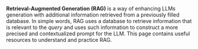 **Retrieval-Augmented Generation (RAG)** is a way of enhancing LLMs generation with additional information retrieved from a previously filled database. In simple words, RAG uses a database to retrieve information that is relevant to the *query* and uses such information to construct a more precised and contextualized prompt for the LLM. This page contains useful resources to understand and practice RAG.
